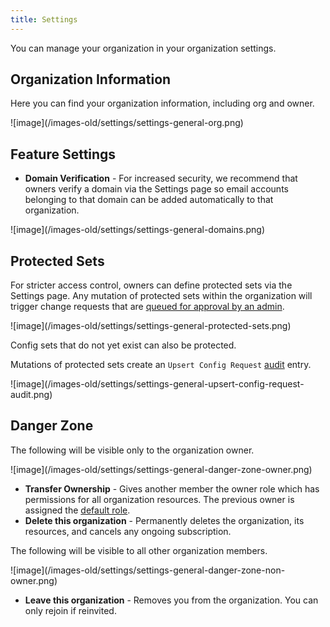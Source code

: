 ```yaml
---
title: Settings
---
```


You can manage your organization in your organization settings.

## Organization Information

Here you can find your organization information, including org and owner.

<Frame>![image](/images-old/settings/settings-general-org.png)</Frame>

## Feature Settings

- **Domain Verification** - For increased security, we recommend that owners verify a domain via the Settings page so email accounts belonging to that domain can be added automatically to that organization.

<Frame>![image](/images-old/settings/settings-general-domains.png)</Frame>

## Protected Sets

For stricter access control, owners can define protected sets via the Settings page. Any mutation of protected sets within the organization will trigger change requests that are [queued for approval by an admin](/integrations/store/configu/approval-queue).

<Frame>![image](/images-old/settings/settings-general-protected-sets.png)</Frame>

<Tip>Config sets that do not yet exist can also be protected.</Tip>

Mutations of protected sets create an `Upsert Config Request` [audit](/integrations/store/configu/audit-logs) entry.

<Frame>![image](/images-old/settings/settings-general-upsert-config-request-audit.png)</Frame>

## Danger Zone

The following will be visible only to the organization owner.

<Frame>![image](/images-old/settings/settings-general-danger-zone-owner.png)</Frame>

- **Transfer Ownership** - Gives another member the owner role which has permissions for all organization resources. The previous owner is assigned the [default role](/integrations/store/configu/authorization#default-role).
- **Delete this organization** - Permanently deletes the organization, its resources, and cancels any ongoing subscription.

The following will be visible to all other organization members.

<Frame>![image](/images-old/settings/settings-general-danger-zone-non-owner.png)</Frame>

- **Leave this organization** - Removes you from the organization. You can only rejoin if reinvited.
